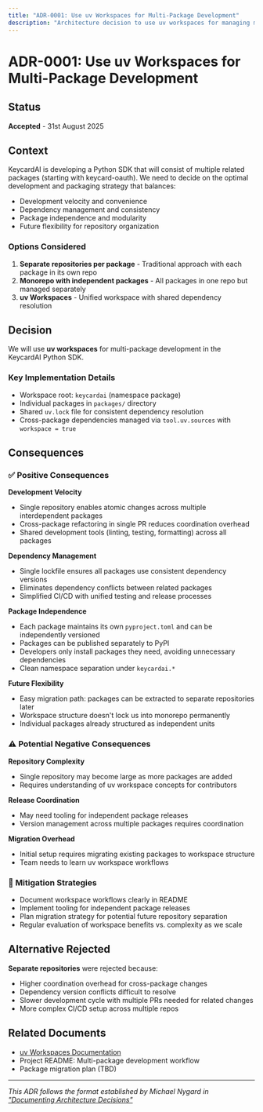 ```yaml
---
title: "ADR-0001: Use uv Workspaces for Multi-Package Development"
description: "Architecture decision to use uv workspaces for managing multiple related packages in the KeyCard Python SDK"
---
```


# ADR-0001: Use uv Workspaces for Multi-Package Development

## Status

**Accepted** - 31st August 2025

## Context

KeycardAI is developing a Python SDK that will consist of multiple related packages (starting with keycard-oauth). We need to decide on the optimal development and packaging strategy that balances:

- Development velocity and convenience
- Dependency management and consistency
- Package independence and modularity  
- Future flexibility for repository organization

### Options Considered

1. **Separate repositories per package** - Traditional approach with each package in its own repo
2. **Monorepo with independent packages** - All packages in one repo but managed separately
3. **uv Workspaces** - Unified workspace with shared dependency resolution

## Decision

We will use **uv workspaces** for multi-package development in the KeycardAI Python SDK.

### Key Implementation Details

- Workspace root: `keycardai` (namespace package)
- Individual packages in `packages/` directory
- Shared `uv.lock` file for consistent dependency resolution
- Cross-package dependencies managed via `tool.uv.sources` with `workspace = true`

## Consequences

### ✅ Positive Consequences

**Development Velocity**
- Single repository enables atomic changes across multiple interdependent packages
- Cross-package refactoring in single PR reduces coordination overhead
- Shared development tools (linting, testing, formatting) across all packages

**Dependency Management** 
- Single lockfile ensures all packages use consistent dependency versions
- Eliminates dependency conflicts between related packages
- Simplified CI/CD with unified testing and release processes

**Package Independence**
- Each package maintains its own `pyproject.toml` and can be independently versioned
- Packages can be published separately to PyPI
- Developers only install packages they need, avoiding unnecessary dependencies
- Clean namespace separation under `keycardai.*`

**Future Flexibility**
- Easy migration path: packages can be extracted to separate repositories later
- Workspace structure doesn't lock us into monorepo permanently
- Individual packages already structured as independent units

### ⚠️ Potential Negative Consequences

**Repository Complexity**
- Single repository may become large as more packages are added
- Requires understanding of uv workspace concepts for contributors

**Release Coordination**
- May need tooling for independent package releases
- Version management across multiple packages requires coordination

**Migration Overhead**
- Initial setup requires migrating existing packages to workspace structure
- Team needs to learn uv workspace workflows

### 🔄 Mitigation Strategies

- Document workspace workflows clearly in README
- Implement tooling for independent package releases
- Plan migration strategy for potential future repository separation
- Regular evaluation of workspace benefits vs. complexity as we scale

## Alternative Rejected

**Separate repositories** were rejected because:
- Higher coordination overhead for cross-package changes
- Dependency version conflicts difficult to resolve
- Slower development cycle with multiple PRs needed for related changes
- More complex CI/CD setup across multiple repos

## Related Documents

- [uv Workspaces Documentation](https://docs.astral.sh/uv/concepts/workspaces/)
- Project README: Multi-package development workflow
- Package migration plan (TBD)

---

*This ADR follows the format established by Michael Nygard in ["Documenting Architecture Decisions"](http://thinkrelevance.com/blog/2011/11/15/documenting-architecture-decisions)*
